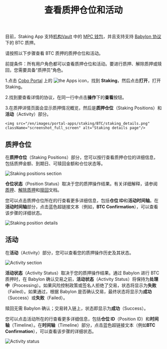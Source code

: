 ﻿---
title: "查看质押仓位和活动"
sidebarTitle: "查看质押仓位和活动"
---
<Info>目前，Staking App 支持[机构Vault](/cn/portal/mpc-wallets/ocw/create-mpc-vault) 中的 [MPC 钱包](/cn/portal/mpc-wallets/introduction)，并且支持支持 [Babylon 协议](https://babylonlabs.io/)下的 BTC 质押。</Info>

请按照以下步骤查看 BTC 质押的质押仓位和活动。

<Note>前提条件：所有用户角色都可以查看质押仓位和活动。要进行质押、解除质押或赎回，您需要具备“质押员”角色。</Note>

1.点击 [Cobo Portal](https://portal.cobo.com/login) 上的 <img src="/en/images/common/icon_apps.svg" className="icon" alt="the Apps icon"/>，找到 **Staking**，然后点击**打开**，打开 Staking。

2.找到要查看详情的协议，在同一行中点击**操作**下的**查看**按钮。

3.在质押详情页面会显示质押情况概览，然后是**质押仓位**（Staking Positions）和**活动**（Activity）部分。

    <img src="/en/images/portal-apps/staking/BTC/staking_details.png" className="screenshot_full_screen" alt="Staking details page"/>

## 质押仓位

在**质押仓位**（Staking Positions）部分，您可以按行查看质押仓位的详细信息，包括质押金额、到期日、可赎回金额和仓位状态等。

<img src="/en/images/portal-apps/staking/BTC/staking_positions.png" className="screenshot_full_screen" alt="Staking positions section"/>

**仓位状态**（Position Status）取决于您的质押操作结果。有关详细解释，请参阅[质押](/cn/apps/staking/stake)、[解除质押](/cn/apps/staking/unstake)和[赎回](/cn/apps/staking/withdraw)文档。

您可以点击质押仓位所在的行查看更多详细信息，包括**仓位 ID**和**活动时间轴**。在**活动时间轴**部分，点击蓝色超链接文本（例如，**BTC Confirmation**），可以查看该步骤的详细状态。

<img src="/en/images/portal-apps/staking/BTC/staking_position.png" className="screenshot_full_screen" alt="Staking position details"/>

## 活动

在**活动**（Activity）部分，您可以查看您的质押操作历史及其状态。

<img src="/en/images/portal-apps/staking/BTC/activity.png" className="screenshot_full_screen" alt="Activity section"/>

**活动状态**（Activity Status）取决于您的质押操作结果。通过 Babylon 进行 BTC 质押时，在 Babylon 确认交易之前，**活动状态**（Activity Status）将保持为**处理中**（Processing）。如果风险控制政策或签名人拒绝了交易，状态将显示为**失败**（Failed）。如果通过，根据 Babylon 是否确认交易，最终状态将显示为**成功**（Success）或**失败**（Failed）。

<Info>赎回无需 Babylon 确认；交易转入链上，状态即显示为**成功**（Success）。</Info>

您可以点击活动所在的行查看更多详细信息，包括**仓位 ID**（Position ID）和**时间轴**（Timeline）。在**时间轴**（Timeline）部分，点击蓝色超链接文本（例如**BTC Confirmation**），可以查看该步骤的详细状态。

<img src="/en/images/portal-apps/staking/BTC/activity_status.png" className="screenshot_full_screen" alt="Activity status"/>

